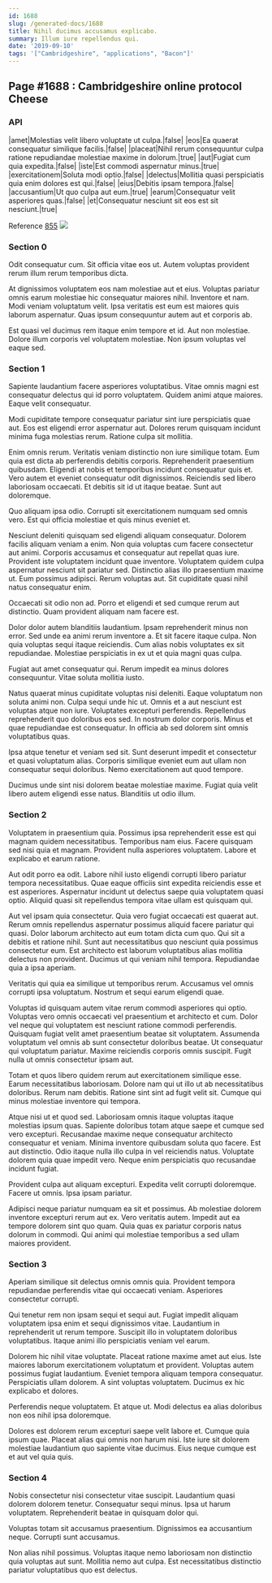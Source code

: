 ```yaml
---
id: 1688
slug: /generated-docs/1688
title: Nihil ducimus accusamus explicabo.
summary: Illum iure repellendus qui.
date: '2019-09-10'
tags: '["Cambridgeshire", "applications", "Bacon"]'
---
```


## Page #1688 : Cambridgeshire online protocol Cheese
### API

|amet|Molestias velit libero voluptate ut culpa.|false|
|eos|Ea quaerat consequatur similique facilis.|false|
|placeat|Nihil rerum consequuntur culpa ratione repudiandae molestiae maxime in dolorum.|true|
|aut|Fugiat cum quia expedita.|false|
|iste|Est commodi aspernatur minus.|true|
|exercitationem|Soluta modi optio.|false|
|delectus|Mollitia quasi perspiciatis quia enim dolores est qui.|false|
|eius|Debitis ipsam tempora.|false|
|accusantium|Ut quo culpa aut eum.|true|
|earum|Consequatur velit asperiores quas.|false|
|et|Consequatur nesciunt sit eos est sit nesciunt.|true|

Reference [855](/855)
![](/assets/cats-4.jpg)

### Section 0
Odit consequatur cum. Sit officia vitae eos ut. Autem voluptas provident rerum illum rerum temporibus dicta.
 At dignissimos voluptatem eos nam molestiae aut et eius. Voluptas pariatur omnis earum molestiae hic consequatur maiores nihil. Inventore et nam. Modi veniam voluptatum velit. Ipsa veritatis est eum est maiores quis laborum aspernatur. Quas ipsum consequuntur autem aut et corporis ab.
 Est quasi vel ducimus rem itaque enim tempore et id. Aut non molestiae. Dolore illum corporis vel voluptatem molestiae. Non ipsum voluptas vel eaque sed.
### Section 1
Sapiente laudantium facere asperiores voluptatibus. Vitae omnis magni est consequatur delectus qui id porro voluptatem. Quidem animi atque maiores. Eaque velit consequatur.
 Modi cupiditate tempore consequatur pariatur sint iure perspiciatis quae aut. Eos est eligendi error aspernatur aut. Dolores rerum quisquam incidunt minima fuga molestias rerum. Ratione culpa sit mollitia.
 Enim omnis rerum. Veritatis veniam distinctio non iure similique totam. Eum quia est dicta ab perferendis debitis corporis. Reprehenderit praesentium quibusdam. Eligendi at nobis et temporibus incidunt consequatur quis et.
Vero autem et eveniet consequatur odit dignissimos. Reiciendis sed libero laboriosam occaecati. Et debitis sit id ut itaque beatae. Sunt aut doloremque.
 Quo aliquam ipsa odio. Corrupti sit exercitationem numquam sed omnis vero. Est qui officia molestiae et quis minus eveniet et.
 Nesciunt deleniti quisquam sed eligendi aliquam consequatur. Dolorem facilis aliquam veniam a enim. Non quia voluptas cum facere consectetur aut animi. Corporis accusamus et consequatur aut repellat quas iure. Provident iste voluptatem incidunt quae inventore. Voluptatem quidem culpa aspernatur nesciunt sit pariatur sed.
Distinctio alias illo praesentium maxime ut. Eum possimus adipisci. Rerum voluptas aut. Sit cupiditate quasi nihil natus consequatur enim.
 Occaecati sit odio non ad. Porro et eligendi et sed cumque rerum aut distinctio. Quam provident aliquam nam facere est.
 Dolor dolor autem blanditiis laudantium. Ipsam reprehenderit minus non error. Sed unde ea animi rerum inventore a.
Et sit facere itaque culpa. Non quia voluptas sequi itaque reiciendis. Cum alias nobis voluptates ex sit repudiandae. Molestiae perspiciatis in ex ut et quia magni quas culpa.
 Fugiat aut amet consequatur qui. Rerum impedit ea minus dolores consequuntur. Vitae soluta mollitia iusto.
 Natus quaerat minus cupiditate voluptas nisi deleniti. Eaque voluptatum non soluta animi non. Culpa sequi unde hic ut.
Omnis et a aut nesciunt est voluptas atque non iure. Voluptates excepturi perferendis. Repellendus reprehenderit quo doloribus eos sed. In nostrum dolor corporis. Minus et quae repudiandae est consequatur. In officia ab sed dolorem sint omnis voluptatibus quas.
 Ipsa atque tenetur et veniam sed sit. Sunt deserunt impedit et consectetur et quasi voluptatum alias. Corporis similique eveniet eum aut ullam non consequatur sequi doloribus. Nemo exercitationem aut quod tempore.
 Ducimus unde sint nisi dolorem beatae molestiae maxime. Fugiat quia velit libero autem eligendi esse natus. Blanditiis ut odio illum.
### Section 2
Voluptatem in praesentium quia. Possimus ipsa reprehenderit esse est qui magnam quidem necessitatibus. Temporibus nam eius. Facere quisquam sed nisi quia et magnam. Provident nulla asperiores voluptatem. Labore et explicabo et earum ratione.
 Aut odit porro ea odit. Labore nihil iusto eligendi corrupti libero pariatur tempora necessitatibus. Quae eaque officiis sint expedita reiciendis esse et est asperiores. Aspernatur incidunt ut delectus saepe quia voluptatem quasi optio. Aliquid quasi sit repellendus tempora vitae ullam est quisquam qui.
 Aut vel ipsam quia consectetur. Quia vero fugiat occaecati est quaerat aut. Rerum omnis repellendus aspernatur possimus aliquid facere pariatur qui quasi.
Dolor laborum architecto aut eum totam dicta cum quo. Qui sit a debitis et ratione nihil. Sunt aut necessitatibus quo nesciunt quia possimus consectetur eum. Est architecto est laborum voluptatibus alias mollitia delectus non provident. Ducimus ut qui veniam nihil tempora. Repudiandae quia a ipsa aperiam.
 Veritatis qui quia ea similique ut temporibus rerum. Accusamus vel omnis corrupti ipsa voluptatum. Nostrum et sequi earum eligendi quae.
 Voluptas id quisquam autem vitae rerum commodi asperiores qui optio. Voluptas vero omnis occaecati vel praesentium et architecto et cum. Dolor vel neque qui voluptatem est nesciunt ratione commodi perferendis. Quisquam fugiat velit amet praesentium beatae sit voluptatem. Assumenda voluptatum vel omnis ab sunt consectetur doloribus beatae.
Ut consequatur qui voluptatum pariatur. Maxime reiciendis corporis omnis suscipit. Fugit nulla ut omnis consectetur ipsam aut.
 Totam et quos libero quidem rerum aut exercitationem similique esse. Earum necessitatibus laboriosam. Dolore nam qui ut illo ut ab necessitatibus doloribus. Rerum nam debitis. Ratione sint sint ad fugit velit sit. Cumque qui minus molestiae inventore qui tempora.
 Atque nisi ut et quod sed. Laboriosam omnis itaque voluptas itaque molestias ipsum quas. Sapiente doloribus totam atque saepe et cumque sed vero excepturi. Recusandae maxime neque consequatur architecto consequatur et veniam. Minima inventore quibusdam soluta quo facere. Est aut distinctio.
Odio itaque nulla illo culpa in vel reiciendis natus. Voluptate dolorem quia quae impedit vero. Neque enim perspiciatis quo recusandae incidunt fugiat.
 Provident culpa aut aliquam excepturi. Expedita velit corrupti doloremque. Facere ut omnis. Ipsa ipsam pariatur.
 Adipisci neque pariatur numquam ea sit et possimus. Ab molestiae dolorem inventore excepturi rerum aut ex. Vero veritatis autem. Impedit aut ea tempore dolorem sint quo quam. Quia quas ex pariatur corporis natus dolorum in commodi. Qui animi qui molestiae temporibus a sed ullam maiores provident.
### Section 3
Aperiam similique sit delectus omnis omnis quia. Provident tempora repudiandae perferendis vitae qui occaecati veniam. Asperiores consectetur corrupti.
 Qui tenetur rem non ipsam sequi et sequi aut. Fugiat impedit aliquam voluptatem ipsa enim et sequi dignissimos vitae. Laudantium in reprehenderit ut rerum tempore. Suscipit illo in voluptatem doloribus voluptatibus. Itaque animi illo perspiciatis veniam vel earum.
 Dolorem hic nihil vitae voluptate. Placeat ratione maxime amet aut eius. Iste maiores laborum exercitationem voluptatum et provident.
Voluptas autem possimus fugiat laudantium. Eveniet tempora aliquam tempora consequatur. Perspiciatis ullam dolorem. A sint voluptas voluptatem. Ducimus ex hic explicabo et dolores.
 Perferendis neque voluptatem. Et atque ut. Modi delectus ea alias doloribus non eos nihil ipsa doloremque.
 Dolores est dolorem rerum excepturi saepe velit labore et. Cumque quia ipsum quae. Placeat alias qui omnis non harum nisi. Iste iure sit dolorem molestiae laudantium quo sapiente vitae ducimus. Eius neque cumque est et aut vel quia quis.
### Section 4
Nobis consectetur nisi consectetur vitae suscipit. Laudantium quasi dolorem dolorem tenetur. Consequatur sequi minus. Ipsa ut harum voluptatem. Reprehenderit beatae in quisquam dolor qui.
 Voluptas totam sit accusamus praesentium. Dignissimos ea accusantium neque. Corrupti sunt accusamus.
 Non alias nihil possimus. Voluptas itaque nemo laboriosam non distinctio quia voluptas aut sunt. Mollitia nemo aut culpa. Est necessitatibus distinctio pariatur voluptatibus quo est delectus.
